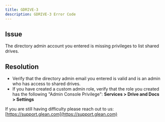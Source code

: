 ```yaml
---
title: GDRIVE-3
description: GDRIVE-3 Error Code
---
```


## Issue

The directory admin account you entered is missing privileges to list shared drives.

## Resolution

- Verify that the directory admin email you entered is valid and is an admin who has access to shared drives.
- If you have created a custom admin role, verify that the role you created has the following "Admin Console Privilege": **Services > Drive and Docs > Settings**

If you are still having difficulty please reach out to us: [https://support.glean.com](https://support.glean.com)
